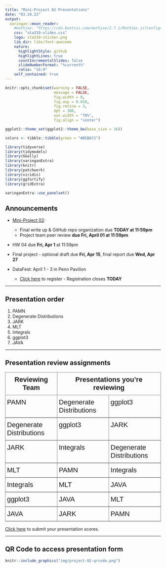 ```yaml
---
title: "Mini-Project 02 Presentations"
date: "03.28.22"
output:
  xaringan::moon_reader:
    #mathjax: "https://cdn.bootcss.com/mathjax/2.7.1/MathJax.js?config=TeX-MML-AM_HTMLorMML"
    css: "sta310-slides.css"
    logo: sta310-sticker.png
    lib_dir: libs/font-awesome
    nature:
      highlightStyle: github
      highlightLines: true
      countIncrementalSlides: false
      slideNumberFormat: "%current%" 
      ratio: "16:9"
    self_contained: true
---
```


```r
knitr::opts_chunk$set(warning = FALSE, 
                      message = FALSE, 
                      fig.width = 8,
                      fig.asp = 0.618, 
                      fig.retina = 3, 
                      dpt = 300, 
                      out.width = "70%",
                      fig.align = "center")

ggplot2::theme_set(ggplot2::theme_bw(base_size = 16))

colors <- tibble::tibble(green = "#B5BA72")
```


```r
library(tidyverse)
library(tidymodels)
library(GGally)
library(xaringanExtra)
library(knitr)
library(patchwork)
library(viridis)
library(ggfortify)
library(gridExtra)
```

```r
xaringanExtra::use_panelset()
```


## Announcements


- [Mini-Project 02](https://sta310-sp22.github.io/assignments/projects/mini-project-02.html): 
  - Final write up & GitHub repo organization due **TODAY at 11:59pm**
  - Project team peer review **due Fri, April 01 at 11:59pm**
  
 - HW 04 due **Fri, Apr 1** at 11:59pm

- Final project - optional draft due **Fri, Apr 15**, final report due **Wed, Apr 27**
  
- DataFest: April 1 - 3 in Penn Pavilion 
  - [Click here](https://www2.stat.duke.edu/datafest/signup.html) to register         - Registration closes **TODAY** 


---

## Presentation order 

1. PAMN
2. Degenerate Distributions
3. JARK
4. MLT 
5. Integrals
6. ggplot3
7. JAVA

---

## Presentation review assignments

<style type="text/css">
.tg  {border-collapse:collapse;border-spacing:0;}
.tg td{border-color:black;border-style:solid;border-width:1px;font-family:Arial, sans-serif;font-size:14px;
  overflow:hidden;padding:10px 5px;word-break:normal;}
.tg th{border-color:black;border-style:solid;border-width:1px;font-family:Arial, sans-serif;font-size:14px;
  font-weight:normal;overflow:hidden;padding:10px 5px;word-break:normal;}
.tg .tg-rz41{border-color:inherit;font-family:"Lucida Sans Unicode", "Lucida Grande", sans-serif !important;font-size:22px;
  font-weight:bold;text-align:center;vertical-align:top}
.tg .tg-7ysk{border-color:inherit;font-family:"Lucida Sans Unicode", "Lucida Grande", sans-serif !important;font-size:22px;
  text-align:left;vertical-align:top}
</style>
<table class="tg">
<thead>
  <tr>
    <th class="tg-rz41">Reviewing Team</th>
    <th class="tg-rz41" colspan="2">Presentations you're reviewing</th>
  </tr>
</thead>
<tbody>
  <tr>
    <td class="tg-7ysk">PAMN</td>
    <td class="tg-7ysk">Degenerate Distributions</td>
    <td class="tg-7ysk">ggplot3</td>
  </tr>
  <tr>
    <td class="tg-7ysk">Degenerate Distributions</td>
    <td class="tg-7ysk">ggplot3</td>
    <td class="tg-7ysk">JARK</td>
  </tr>
  <tr>
    <td class="tg-7ysk">JARK</td>
    <td class="tg-7ysk">Integrals</td>
    <td class="tg-7ysk">Degenerate Distributions</td>
  </tr>
  <tr>
    <td class="tg-7ysk">MLT </td>
    <td class="tg-7ysk">PAMN</td>
    <td class="tg-7ysk">Integrals</td>
  </tr>
  <tr>
    <td class="tg-7ysk">Integrals</td>
    <td class="tg-7ysk">MLT </td>
    <td class="tg-7ysk">JAVA</td>
  </tr>
  <tr>
    <td class="tg-7ysk">ggplot3</td>
    <td class="tg-7ysk">JAVA</td>
    <td class="tg-7ysk">MLT </td>
  </tr>
  <tr>
    <td class="tg-7ysk">JAVA</td>
    <td class="tg-7ysk">JARK</td>
    <td class="tg-7ysk">PAMN</td>
  </tr>
</tbody>
</table>

[Click here](https://forms.office.com/Pages/ResponsePage.aspx?id=TsVyyzFKnk2xSh6jbfrJTBw0r2_bKCVMs9lST1_-2sxURjJXQ1A1MU9JNlgwVVpBWEdUQjNLVDlQUC4u) to submit your presentation scores.

---

## QR Code to access presentation form

```r
knitr::include_graphics("img/project-02-qrcode.png")
```


